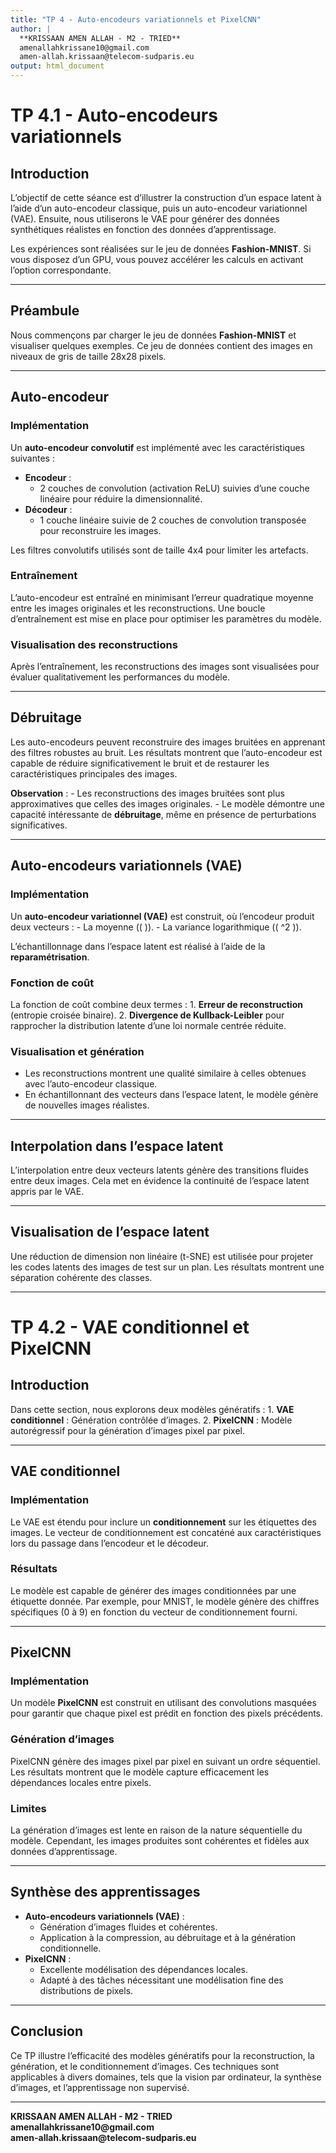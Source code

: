 ---
title: "TP 4 - Auto-encodeurs variationnels et PixelCNN"
author: |
  **KRISSAAN AMEN ALLAH - M2 - TRIED**  
  amenallahkrissane10@gmail.com  
  amen-allah.krissaan@telecom-sudparis.eu
output: html_document
---

# TP 4.1 - Auto-encodeurs variationnels

## Introduction

L’objectif de cette séance est d’illustrer la construction d’un espace latent à l’aide d’un auto-encodeur classique, puis un auto-encodeur variationnel (VAE). Ensuite, nous utiliserons le VAE pour générer des données synthétiques réalistes en fonction des données d’apprentissage.

Les expériences sont réalisées sur le jeu de données **Fashion-MNIST**. Si vous disposez d’un GPU, vous pouvez accélérer les calculs en activant l’option correspondante.

---

## Préambule

Nous commençons par charger le jeu de données **Fashion-MNIST** et visualiser quelques exemples. Ce jeu de données contient des images en niveaux de gris de taille 28x28 pixels.

---

## Auto-encodeur

### Implémentation

Un **auto-encodeur convolutif** est implémenté avec les caractéristiques suivantes :

- **Encodeur** :
  - 2 couches de convolution (activation ReLU) suivies d’une couche linéaire pour réduire la dimensionnalité.
- **Décodeur** :
  - 1 couche linéaire suivie de 2 couches de convolution transposée pour reconstruire les images.
  
Les filtres convolutifs utilisés sont de taille 4x4 pour limiter les artefacts.

### Entraînement

L’auto-encodeur est entraîné en minimisant l’erreur quadratique moyenne entre les images originales et les reconstructions. Une boucle d’entraînement est mise en place pour optimiser les paramètres du modèle.

### Visualisation des reconstructions

Après l’entraînement, les reconstructions des images sont visualisées pour évaluer qualitativement les performances du modèle.

---

## Débruitage

Les auto-encodeurs peuvent reconstruire des images bruitées en apprenant des filtres robustes au bruit. Les résultats montrent que l’auto-encodeur est capable de réduire significativement le bruit et de restaurer les caractéristiques principales des images.

**Observation** :
- Les reconstructions des images bruitées sont plus approximatives que celles des images originales.
- Le modèle démontre une capacité intéressante de **débruitage**, même en présence de perturbations significatives.

---

## Auto-encodeurs variationnels (VAE)

### Implémentation

Un **auto-encodeur variationnel (VAE)** est construit, où l’encodeur produit deux vecteurs :
- La moyenne (\( \mu \)).
- La variance logarithmique (\( \log \sigma^2 \)).

L’échantillonnage dans l’espace latent est réalisé à l’aide de la **reparamétrisation**.

### Fonction de coût

La fonction de coût combine deux termes :
1. **Erreur de reconstruction** (entropie croisée binaire).
2. **Divergence de Kullback-Leibler** pour rapprocher la distribution latente d’une loi normale centrée réduite.

### Visualisation et génération

- Les reconstructions montrent une qualité similaire à celles obtenues avec l’auto-encodeur classique.
- En échantillonnant des vecteurs dans l’espace latent, le modèle génère de nouvelles images réalistes.

---

## Interpolation dans l’espace latent

L’interpolation entre deux vecteurs latents génère des transitions fluides entre deux images. Cela met en évidence la continuité de l’espace latent appris par le VAE.

---

## Visualisation de l’espace latent

Une réduction de dimension non linéaire (t-SNE) est utilisée pour projeter les codes latents des images de test sur un plan. Les résultats montrent une séparation cohérente des classes.

---

# TP 4.2 - VAE conditionnel et PixelCNN

## Introduction

Dans cette section, nous explorons deux modèles génératifs :
1. **VAE conditionnel** : Génération contrôlée d’images.
2. **PixelCNN** : Modèle autorégressif pour la génération d’images pixel par pixel.

---

## VAE conditionnel

### Implémentation

Le VAE est étendu pour inclure un **conditionnement** sur les étiquettes des images. Le vecteur de conditionnement est concaténé aux caractéristiques lors du passage dans l’encodeur et le décodeur.

### Résultats

Le modèle est capable de générer des images conditionnées par une étiquette donnée. Par exemple, pour MNIST, le modèle génère des chiffres spécifiques (0 à 9) en fonction du vecteur de conditionnement fourni.

---

## PixelCNN

### Implémentation

Un modèle **PixelCNN** est construit en utilisant des convolutions masquées pour garantir que chaque pixel est prédit en fonction des pixels précédents.

### Génération d’images

PixelCNN génère des images pixel par pixel en suivant un ordre séquentiel. Les résultats montrent que le modèle capture efficacement les dépendances locales entre pixels.

### Limites

La génération d’images est lente en raison de la nature séquentielle du modèle. Cependant, les images produites sont cohérentes et fidèles aux données d’apprentissage.

---

## Synthèse des apprentissages

- **Auto-encodeurs variationnels (VAE)** :
  - Génération d’images fluides et cohérentes.
  - Application à la compression, au débruitage et à la génération conditionnelle.
  
- **PixelCNN** :
  - Excellente modélisation des dépendances locales.
  - Adapté à des tâches nécessitant une modélisation fine des distributions de pixels.

---

## Conclusion

Ce TP illustre l’efficacité des modèles génératifs pour la reconstruction, la génération, et le conditionnement d’images. Ces techniques sont applicables à divers domaines, tels que la vision par ordinateur, la synthèse d’images, et l’apprentissage non supervisé.

---

**KRISSAAN AMEN ALLAH - M2 - TRIED**  
**amenallahkrissane10@gmail.com**  
**amen-allah.krissaan@telecom-sudparis.eu**  
